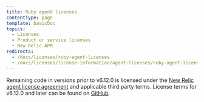 ```yaml
---
title: Ruby agent licenses
contentType: page
template: basicDoc
topics:
  - Licenses
  - Product or service licenses
  - New Relic APM
redirects:
  - /docs/licenses/ruby-agent-licenses
  - /docs/licenses/license-information/agent-licenses/ruby-agent-licenses
---
```


Remaining code in versions prior to v6.12.0 is licensed under the [New Relic agent license agreement](/docs/licenses/license-information/other-licenses/new-relic-agent-license) and applicable third party terms. License terms for v6.12.0 and later can be found on [GitHub](https://github.com/newrelic/newrelic-ruby-agent/blob/main/LICENSE).
